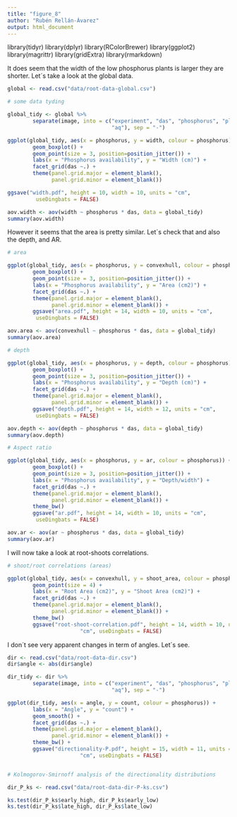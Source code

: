 ```yaml
---
title: "figure_8"
author: "Rubén Rellán-Ávarez"
output: html_document
---
```


library(tidyr)
library(dplyr)
library(RColorBrewer)
library(ggplot2)
library(magrittr)
library(gridExtra)
library(rmarkdown)


It does seem that the width of the low phosphorus plants is larger they are 
shorter. Let´s take a look at the global data.

```r
global <- read.csv("data/root-data-global.csv")

# some data tyding 

global_tidy <- global %>%
        separate(image, into = c("experiment", "das", "phosphorus", "plant", 
                                 "aq"), sep = "-")

ggplot(global_tidy, aes(x = phosphorus, y = width, colour = phosphorus)) +
        geom_boxplot() +
        geom_point(size = 3, position=position_jitter()) +
        labs(x = "Phosphorus availability", y = "Width (cm)") +
        facet_grid(das ~.) +
        theme(panel.grid.major = element_blank(), 
              panel.grid.minor = element_blank())

ggsave("width.pdf", height = 10, width = 10, units = "cm", 
         useDingbats = FALSE)

aov.width <- aov(width ~ phosphorus * das, data = global_tidy)
summary(aov.width)

```


However it seems that the area is pretty similar. Let´s check that and also the 
depth, and AR.

```r

# area

ggplot(global_tidy, aes(x = phosphorus, y = convexhull, colour = phosphorus)) +
        geom_boxplot() +
        geom_point(size = 3, position=position_jitter()) +
        labs(x = "Phosphorus availability", y = "Area (cm2)") +
        facet_grid(das ~.) +
        theme(panel.grid.major = element_blank(), 
              panel.grid.minor = element_blank()) +
        ggsave("area.pdf", height = 14, width = 10, units = "cm", 
         useDingbats = FALSE)

aov.area <- aov(convexhull ~ phosphorus * das, data = global_tidy)
summary(aov.area)

# depth

ggplot(global_tidy, aes(x = phosphorus, y = depth, colour = phosphorus)) +
        geom_boxplot() +
        geom_point(size = 3, position=position_jitter()) +
        labs(x = "Phosphorus availability", y = "Depth (cm)") +
        facet_grid(das ~.) +
        theme(panel.grid.major = element_blank(), 
              panel.grid.minor = element_blank()) +
        ggsave("depth.pdf", height = 14, width = 12, units = "cm", 
         useDingbats = FALSE)

aov.depth <- aov(depth ~ phosphorus * das, data = global_tidy)
summary(aov.depth)

# Aspect ratio

ggplot(global_tidy, aes(x = phosphorus, y = ar, colour = phosphorus)) +
        geom_boxplot() +
        geom_point(size = 3, position=position_jitter()) +
        labs(x = "Phosphorus availability", y = "Depth/width") +
        facet_grid(das ~.) +
        theme(panel.grid.major = element_blank(), 
              panel.grid.minor = element_blank()) +
        theme_bw()
        ggsave("ar.pdf", height = 14, width = 10, units = "cm", 
         useDingbats = FALSE)

aov.ar <- aov(ar ~ phosphorus * das, data = global_tidy)
summary(aov.ar)

```

I will now take a look at root-shoots correlations.

```r

# shoot/root correlations (areas)

ggplot(global_tidy, aes(x = convexhull, y = shoot_area, colour = phosphorus)) +
        geom_point(size = 4) +
        labs(x = "Root Area (cm2)", y = "Shoot Area (cm2)") +
        facet_grid(das ~.) +
        theme(panel.grid.major = element_blank(), 
              panel.grid.minor = element_blank()) +
        theme_bw()
        ggsave("root-shoot-correlation.pdf", height = 14, width = 10, units = 
                       "cm", useDingbats = FALSE)

```


I don´t see very apparent changes in term of angles. Let´s see. 


```r
dir <- read.csv("data/root-data-dir.csv")
dir$angle <- abs(dir$angle)

dir_tidy <- dir %>%
        separate(image, into = c("experiment", "das", "phosphorus", "plant", 
                                 "aq"), sep = "-")

ggplot(dir_tidy, aes(x = angle, y = count, colour = phosphorus)) +
        labs(x = "Angle", y = "count") +
        geom_smooth() +
        facet_grid(das ~.) +
        theme(panel.grid.major = element_blank(), 
              panel.grid.minor = element_blank()) +
        theme_bw() +
        ggsave("directionality-P.pdf", height = 15, width = 11, units = 
                       "cm", useDingbats = FALSE) 


# Kolmogorov-Smirnoff analysis of the directionality distributions

dir_P_ks <- read.csv("data/root-data-dir-P-ks.csv")

ks.test(dir_P_ks$early_high, dir_P_ks$early_low)
ks.test(dir_P_ks$late_high, dir_P_ks$late_low)

```
